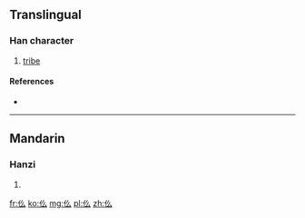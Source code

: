 ==Translingual==

===Han character===
{{Han char|rn=9|rad=人|as=03|sn=5|four=|canj=人竹戈 (OHI)|ids=⿰[[亻]][[么]]}}

# [[tribe]]

====References====
* {{Han ref|kx=0094.051|hdz=10114.100|uh=4EEB|ud=20203}}

----

==Mandarin==

===Hanzi===
{{cmn-hanzi|pin=[[mù]] ([[mu4]])|wg=mu<sup>4</sup>}}

# {{defn|lang=cmn|sort=人03}}

[[fr:仫]]
[[ko:仫]]
[[mg:仫]]
[[pl:仫]]
[[zh:仫]]